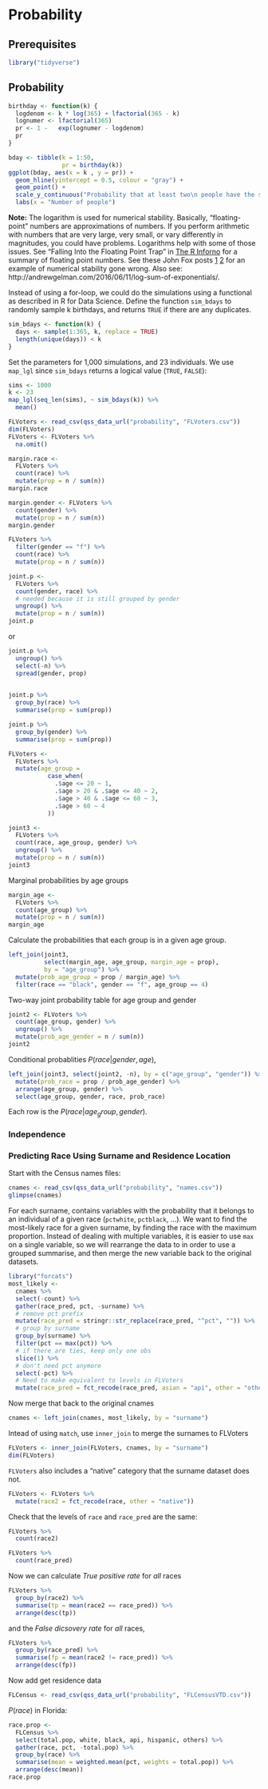 # Probability

## Prerequisites

```r
library("tidyverse")
```

## Probability

```r
birthday <- function(k) {
  logdenom <- k * log(365) + lfactorial(365 - k)
  lognumer <- lfactorial(365)
  pr <- 1 -   exp(lognumer - logdenom)
  pr
}

bday <- tibble(k = 1:50,
               pr = birthday(k))
ggplot(bday, aes(x = k , y = pr)) +
  geom_hline(yintercept = 0.5, colour = "gray") +
  geom_point() +
  scale_y_continuous("Probability that at least two\n people have the same birthday", limits = c(0, 1)) +
  labs(x = "Number of people")
```

**Note:** The logarithm is used for numerical stability. Basically,  "floating-point" numbers are approximations of numbers. If you perform arithmetic with numbers that are very large, very small, or vary differently in magnitudes, you could have problems. Logarithms help with some of those issues.
See "Falling Into the Floating Point Trap" in [The R Inforno](http://www.burns-stat.com/pages/Tutor/R_inferno.pdf) for a summary of floating point numbers.
See these John Fox posts [1](http://www.johndcook.com/blog/2008/09/26/comparing-three-methods-of-computing-standard-deviation/) [2](http://www.johndcook.com/blog/2008/09/28/theoretical-explanation-for-numerical-results/) for an example of numerical stability gone wrong.
Also see: http://andrewgelman.com/2016/06/11/log-sum-of-exponentials/.


Instead of using a for-loop, we could do the simulations using a functional
as described in R for Data Science.
Define the function `sim_bdays` to randomly sample k birthdays, and returns
`TRUE` if there are any duplicates.
```r
sim_bdays <- function(k) {
  days <- sample(1:365, k, replace = TRUE)
  length(unique(days)) < k
}
```
Set the parameters for 1,000 simulations, and 23 individuals.
We use `map_lgl` since `sim_bdays` returns a logical value (`TRUE`, `FALSE`):
```r
sims <- 1000
k <- 23
map_lgl(seq_len(sims), ~ sim_bdays(k)) %>%
  mean()
```

```r
FLVoters <- read_csv(qss_data_url("probability", "FLVoters.csv"))
dim(FLVoters)
FLVoters <- FLVoters %>%
  na.omit()
```

```r
margin.race <-
  FLVoters %>%
  count(race) %>%
  mutate(prop = n / sum(n))
margin.race
```

```r
margin.gender <- FLVoters %>%
  count(gender) %>%
  mutate(prop = n / sum(n))
margin.gender
```

```r
FLVoters %>% 
  filter(gender == "f") %>%
  count(race) %>%
  mutate(prop = n / sum(n))
```

```r
joint.p <-
  FLVoters %>%
  count(gender, race) %>%
  # needed because it is still grouped by gender
  ungroup() %>%
  mutate(prop = n / sum(n))
joint.p
```
or 
```r
joint.p %>%
  ungroup() %>%
  select(-n) %>%
  spread(gender, prop)
  
```

```r
joint.p %>%
  group_by(race) %>%
  summarise(prop = sum(prop))
```

```r
joint.p %>%
  group_by(gender) %>%
  summarise(prop = sum(prop))
```


```r
FLVoters <-
  FLVoters %>%
  mutate(age_group = 
           case_when(
             .$age <= 20 ~ 1,
             .$age > 20 & .$age <= 40 ~ 2,
             .$age > 40 & .$age <= 60 ~ 3,
             .$age > 60 ~ 4
           ))
```

```r
joint3 <-
  FLVoters %>%
  count(race, age_group, gender) %>%
  ungroup() %>%
  mutate(prop = n / sum(n))
joint3
```

Marginal probabilities by age groups
```r
margin_age <- 
  FLVoters %>%
  count(age_group) %>%
  mutate(prop = n / sum(n))
margin_age
```

Calculate the probabilities that each group is in a given age group.
```r
left_join(joint3, 
          select(margin_age, age_group, margin_age = prop),
          by = "age_group") %>%
  mutate(prob_age_group = prop / margin_age) %>%
  filter(race == "black", gender == "f", age_group == 4)
```

Two-way joint probability table for age group and gender
```r
joint2 <- FLVoters %>%
  count(age_group, gender) %>%
  ungroup() %>%
  mutate(prob_age_gender = n / sum(n)) 
joint2
```

Conditional probablities $P(race | gender, age)$,
```r
left_join(joint3, select(joint2, -n), by = c("age_group", "gender")) %>%
  mutate(prob_race = prop / prob_age_gender) %>% 
  arrange(age_group, gender) %>%
  select(age_group, gender, race, prob_race)
```
Each row is the $P(race | age_group, gender)$.


### Independence



### Predicting Race Using Surname and Residence Location

Start with the Census names files:
```r
cnames <- read_csv(qss_data_url("probability", "names.csv"))
glimpse(cnames)
```

For each surname, contains variables with the probability that it belongs to an individual of a given race (`pctwhite`, `pctblack`, ...).
We want to find the most-likely race for a given surname, by finding the race with the maximum proportion.
Instead of dealing with multiple variables, it is easier to use `max` on a single variable, so we will rearrange the data to in order to use a grouped summarise, and then merge the new variable back to the original datasets.

```r
library("forcats")
most_likely <-
  cnames %>%
  select(-count) %>%
  gather(race_pred, pct, -surname) %>%
  # remove pct prefix
  mutate(race_pred = stringr::str_replace(race_pred, "^pct", "")) %>%
  # group by surname
  group_by(surname) %>%
  filter(pct == max(pct)) %>%
  # if there are ties, keep only one obs
  slice(1) %>%
  # don't need pct anymore
  select(-pct) %>%
  # Need to make equivalent to levels in FLVoters
  mutate(race_pred = fct_recode(race_pred, asian = "api", other = "others"))
```
Now merge that back to the original cnames
```r
cnames <- left_join(cnames, most_likely, by = "surname")
```


Intead of using `match`, use `inner_join` to merge the surnames to FLVoters 
```r
FLVoters <- inner_join(FLVoters, cnames, by = "surname")
dim(FLVoters)
```
`FLVoters` also includes a "native" category that the surname dataset does not.
```r
FLVoters <- FLVoters %>%
  mutate(race2 = fct_recode(race, other = "native"))
```

Check that the levels of `race` and `race_pred` are the same:
```r
FLVoters %>%
  count(race2)
```
```r
FLVoters %>%
  count(race_pred)
```


Now we can calculate *True positive rate* for *all* races
```r
FLVoters %>%
  group_by(race2) %>%
  summarise(tp = mean(race2 == race_pred)) %>%
  arrange(desc(tp))
```
and the *False dicsovery rate* for *all* races,
```r
FLVoters %>%
  group_by(race_pred) %>%
  summarise(fp = mean(race2 != race_pred)) %>%
  arrange(desc(fp))
```

Now add get residence data
```r
FLCensus <- read_csv(qss_data_url("probability", "FLCensusVTD.csv"))
```

$P(race)$ in Florida:
```r
race.prop <- 
  FLCensus %>%
  select(total.pop, white, black, api, hispanic, others) %>%
  gather(race, pct, -total.pop) %>%
  group_by(race) %>%
  summarise(mean = weighted.mean(pct, weights = total.pop)) %>%
  arrange(desc(mean))
race.prop
```

